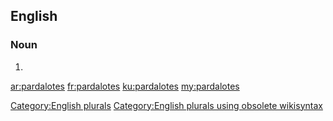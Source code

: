==English==

===Noun===
{{head|en}}

# {{plural of|pardalote}}

[[Category:English plurals]][[Category:English plurals using obsolete wikisyntax]]

[[ar:pardalotes]]
[[fr:pardalotes]]
[[ku:pardalotes]]
[[my:pardalotes]]